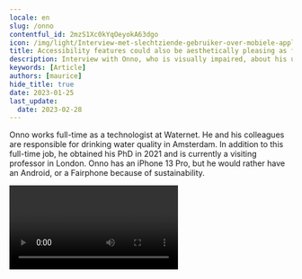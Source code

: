 ```yaml
---
locale: en
slug: /onno
contentful_id: 2mzS1Xc0kYqOeyokA63dgo
icon: /img/light/Interview-met-slechtziende-gebruiker-over-mobiele-applicaties-op-telefoons.jpg
title: Accessibility features could also be aesthetically pleasing as far as I'm concerned
description: Interview with Onno, who is visually impaired, about his use of accessibility features in mobile applications.
keywords: [Article]
authors: [maurice]
hide_title: true
date: 2023-01-25
last_update:
  date: 2023-02-28
---
```


<Hero
  title="Accessibility features could also be aesthetically pleasing as far as I'm concerned"
  description="Onno (1967) was born with a visual impairment. He sees only 10% and also has nystagmus (rapidly twitching eyes). This does not count him among the blind, but his situation is of course not comparable to someone who can see. So he is outside the usual categories."
/>

Onno works full-time as a technologist at Waternet. He and his colleagues are responsible for drinking water quality in Amsterdam. In addition to this full-time job, he obtained his PhD in 2021 and is currently a visiting professor in London. Onno has an iPhone 13 Pro, but he would rather have an Android, or a Fairphone because of sustainability.

<Video youTubeId="_r0q0ZcwfCo" title="Interview with visually impaired user Onno"/>

## What accessibility features have you set up on your phone?

I try everything that is possible in terms of [accessibility settings](/en/stats) on my mobile.

For example, I adjust the light intensity: during the day it is at its brightest.

I also made the [letters](/en/stats/font-size) bigger. Not on the largest setting, because otherwise I miss the overview. So I set the font size in such a way that I can just read texts and still keep an overview.

On my iPhone I adjusted the [contrast](/en/stats/color-contrast). I don't use that very big contrast with primary colors. I think that's really ugly. Aesthetics are sometimes hard to find in accessibility settings. I think a greater contrast could also be made tastefully. Moreover: apps that offer little contrast with important information, I do not use.

As a visually impaired person, I also find [zooming in](/en/stats/zoom) on apps very pleasant, but not all apps offer that functionality.

[VoiceOver](/en/stats/screen-reader) and letting my phone read messages out isn’t intelligent enough, I think: it often just doesn't work well. If it really worked well, I'd find it useful.

## More interviews with end users

<TwoColumnBlock>
  <LeftColumn>
    <ColumnRow>
      <Quote
        quote="How many hours a day I use my phone? How many hours do you use your eyes?"
        name="Jesse"
        image="/img/light/Jesse.png"
        alt="Photo Jesse"
        label="Read the interview with Jesse"
        url="/en/articles/jesse"
      />
    </ColumnRow>
    <ColumnRow>
      <Quote
        quote="I’m not disabled, the world disables me."
        name="Darice"
        image="/img/light/Interview-met-dove-eindgebruiken-over-inzetten-van-toegankelijkheid-in-mobiele-apps.jpg"
        alt="Photo Darice"
        label="Read the interview with Darice"
        url="/en/articles/darice"
      />
    </ColumnRow>
    <ColumnRow>
      <Quote
        quote="My iPhone is my third eye."
        name="Jeroen"
        image="/img/light/Blinde-app-gebruiker-Jeroen.jpg"
        alt="Jeroen - Asset"
        label="Read the interview with Jeroen"
        url="/en/articles/jeroen"
      />
    </ColumnRow>
  </LeftColumn>
  <RightColumn>
    <ColumnRow>
      <Quote
        quote="I try to reduce overstimulation on my mobile phone."
        name="Colinda"
        image="/img/light/colinda.jpg"
        alt="Colinda"
        label="Read the interview with Colinda"
        url="/en/articles/colinda"
      />
    </ColumnRow>
    <ColumnRow>
      <Quote
        quote="Accessibility features could also be aesthetically pleasing."
        name="Onno"
        image="/img/light/Interview-met-slechtziende-gebruiker-over-mobiele-applicaties-op-telefoons.jpg"
        alt="Photo Onno"
        label="Read the interview with Onno"
        url="/en/articles/onno"
      />
    </ColumnRow>
    <ColumnRow>
      <Quote
        quote="Resizing texts is a necessity for me. "
        name="Edith"
        image="/img/light/Edith-s.jpg"
        alt="Picture of Edith"
        label="Read the interview with Edith"
        url="/en/articles/edith"
      />
    </ColumnRow>
  </RightColumn>
</TwoColumnBlock>
